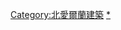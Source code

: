 {{Commons category|Buildings in Northern Ireland}}

[[Category:北愛爾蘭建築|Category:北愛爾蘭建築]]
[[Category:英國建築物|*]]